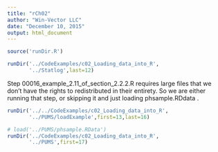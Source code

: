 ```yaml
---
title: "rCh02"
author: "Win-Vector LLC"
date: "December 10, 2015"
output: html_document
---
```


```r
source('runDir.R')
```

```r
runDir('../CodeExamples/c02_Loading_data_into_R',
       '../Statlog',last=12)
```

Step 00016_example_2.11_of_section_2.2.2.R requires large files that we don't have the rights to redistributed in their entirety.  So we are either running that step, or skipping it
and just loading phsample.RDdata .

```r
runDir('../../CodeExamples/c02_Loading_data_into_R',
       '../PUMS/loadExample',first=13,last=16)
```

```r
# load('../PUMS/phsample.RData')
runDir('../CodeExamples/c02_Loading_data_into_R',
       '../PUMS',first=17)
```

